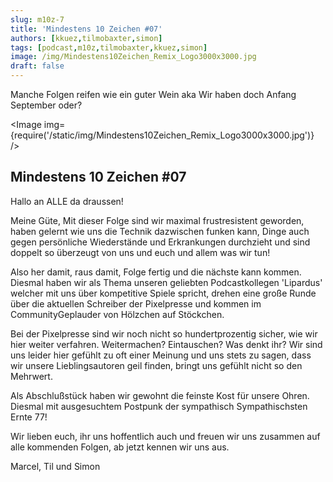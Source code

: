 ```yaml
---
slug: m10z-7
title: 'Mindestens 10 Zeichen #07'
authors: [kkuez,tilmobaxter,simon]
tags: [podcast,m10z,tilmobaxter,kkuez,simon]
image: /img/Mindestens10Zeichen_Remix_Logo3000x3000.jpg
draft: false
---
```



Manche Folgen reifen wie ein guter Wein aka Wir haben doch Anfang September oder?

<Image img={require('/static/img/Mindestens10Zeichen_Remix_Logo3000x3000.jpg')} />

<!--truncate-->

## Mindestens 10 Zeichen #07

Hallo an ALLE da draussen!

Meine Güte, Mit dieser Folge sind wir maximal frustresistent geworden, haben gelernt wie uns die Technik dazwischen funken kann, Dinge auch gegen persönliche Wiederstände und Erkrankungen durchzieht und sind doppelt so überzeugt von uns und euch und allem was wir tun!

Also her damit, raus damit, Folge fertig und die nächste kann kommen.  
Diesmal haben wir als Thema unseren geliebten Podcastkollegen 'Lipardus' welcher mit uns über kompetitive Spiele spricht,
drehen eine große Runde über die aktuellen Schreiber der Pixelpresse und kommen im CommunityGeplauder von Hölzchen auf Stöckchen.

Bei der Pixelpresse sind wir noch nicht so hundertprozentig sicher, wie wir hier weiter verfahren.
Weitermachen? Eintauschen? Was denkt ihr?
Wir sind uns leider hier gefühlt zu oft einer Meinung und uns stets zu sagen, dass wir unsere Lieblingsautoren geil finden, bringt uns gefühlt nicht so den Mehrwert.

Als Abschlußstück haben wir gewohnt die feinste Kost für unsere Ohren.
Diesmal mit ausgesuchtem Postpunk der sympathisch Sympathischsten Ernte 77!

Wir lieben euch, ihr uns hoffentlich auch und freuen wir uns zusammen auf alle kommenden Folgen, ab jetzt kennen wir uns aus.

Marcel, Til und Simon


<ReactPlayer
    width="100%"
    height="50px"
    controls
    url='https://m10z.picnotes.de/M10Z/M10Z_007.mp3'
/>
